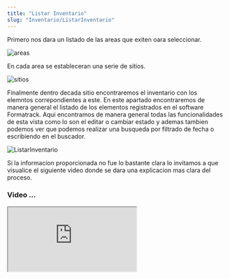 ```yaml
---
title: "Listar Inventario"
slug: "Inventario/ListarInventario"
---
```



<Tabs>
  <TabItem label="Endpoint">
    <ApiEndpoint url={`${API_BASE_URL}bodega/inventario`} />
  </TabItem>
</Tabs>

Primero nos dara un listado de las areas que exiten oara seleccionar.

<Image src={areas} alt="areas" width={3148} height={2270} />

En cada area se estableceran una serie de sitios. 

<Image src={sitios} alt="sitios" width={3148} height={2270} />

Finalmente dentro decada sitio encontraremos el inventario con los elemntos correpondientes a este.
En este apartado encontraremos de manera general el listado de los elementos registrados en el software Formatrack.
Aqui encontramos de manera general todas las funcionalidades de esta vista como lo son el editar o cambiar estado y ademas tambien podemos ver que podemos realizar una busqueda por filtrado de fecha o escribiendo en el buscador.



<Image src={ListarInventario} alt="ListarInventario" width={3148} height={2270} />


Si la informacion proporcionada no fue lo bastante clara lo invitamos a que visualice el siguiente video donde se dara una explicacion mas clara del proceso.

### Video ...

<div style={{ display: "flex", justifyContent: "center" }}>
  <iframe
    style={{ height: "500px", width: "100%" }}
    src="https://www.youtube.com/embed/_kWcaZd2PFM"
    
    title="Tutorial"
    frameBorder="0"
    allow="accelerometer; autoplay; clipboard-write; encrypted-media; gyroscope; picture-in-picture"
    allowFullScreen
  ></iframe>
</div>